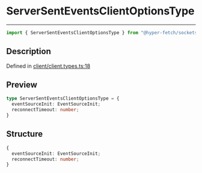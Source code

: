 

# ServerSentEventsClientOptionsType

<div class="api-docs__separator" data-reactroot="">

---

</div><div class="api-docs__import" data-reactroot="">

```ts
import { ServerSentEventsClientOptionsType } from "@hyper-fetch/sockets"
```

</div><div class="api-docs__section">

## Description

</div><div class="api-docs__description"><span class="api-docs__do-not-parse">



</span></div><p class="api-docs__definition">

Defined in [client/client.types.ts:18](https://github.com/BetterTyped/hyper-fetch/blob/aff5c35a/packages/sockets/src/client/client.types.ts#L18)

</p><div class="api-docs__section">

## Preview

</div><div class="api-docs__preview type">

```ts
type ServerSentEventsClientOptionsType = {
  eventSourceInit: EventSourceInit; 
  reconnectTimeout: number; 
}
```

</div><div class="api-docs__section">

## Structure

</div><div class="api-docs__returns">

```ts
{
  eventSourceInit: EventSourceInit;
  reconnectTimeout: number;
}
```

</div>